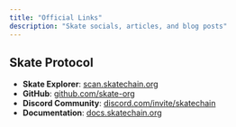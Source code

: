 ```yaml
---
title: "Official Links"
description: "Skate socials, articles, and blog posts"
---
```


## Skate Protocol
- **Skate Explorer**: [scan.skatechain.org](https://scan.skatechain.org/)
- **GitHub**: [github.com/skate-org](https://github.com/skate-org)
- **Discord Community**: [discord.com/invite/skatechain](https://discord.com/invite/skatechain)
- **Documentation**: [docs.skatechain.org](https://docs.skatechain.org)
